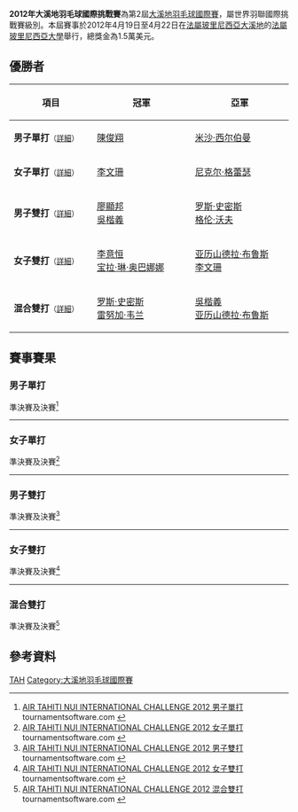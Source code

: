 {{noteTA|G1=Badminton
 |1=zh-cn:塔希提; zh-hk:大溪地; zh-tw:大溪地; zh-sg:大溪地;  
}}
{{infobox badminton event
|name           = 2012年大溪地羽毛球國際挑戰賽
|image          = 
|size           = 
|caption        =
|dates          = 2012年4月19日－4月22日
|number_edition = 第2屆
|level          = 4A
|prize_money    = 1.5萬美元
|location       = {{TAH}}[[大溪地|大溪地]]
|venue          = 法屬玻里尼西亞大學
|previous       = 2011年大溪地羽毛球國際挑戰賽 
|next           = 2013年大溪地羽毛球國際挑戰賽
}}
'''2012年大溪地羽毛球國際挑戰賽'''為第2屆[[大溪地羽毛球國際賽|大溪地羽毛球國際賽]]，屬世界羽聯國際挑戰賽級別。本屆賽事於2012年4月19日至4月22日在[[法屬玻里尼西亞|法屬玻里尼西亞]][[大溪地|大溪地]]的[[法屬玻里尼西亞大學|法屬玻里尼西亞大學]]舉行，總獎金為1.5萬美元。

== 優勝者 ==
{| class=wikitable style="font-size:small"
!width="200"|項目
!width="250"|冠軍
!width="250"|亞軍
|-
|'''男子單打'''<small>（[[#男子單打|詳細]]）</small>
|{{flagicon|MAS}} [[陳俊翔|陳俊翔]]
|{{flagicon|ISR}} [[米沙·西尔伯曼|米沙·西尔伯曼]]
|-
|'''女子單打'''<small>（[[#女子單打|詳細]]）</small>
|{{flagicon|CAN}} [[李文珊_(羽毛球運動員)|李文珊]]
|{{flagicon|CAN}} [[尼克尔·格蕾瑟|尼克尔·格蕾瑟]]
|-
|'''男子雙打'''<small>（[[#男子雙打|詳細]]）</small>
|{{flagicon|CAN}} [[廖顯邦|廖顯邦]]<br/>{{flagicon|CAN}} [[吳楷義|吳楷義]]
|{{flagicon|AUS}} [[罗斯·史密斯|罗斯·史密斯]]<br/>{{flagicon|AUS}} [[格伦·沃夫|格伦·沃夫]]
|-
|'''女子雙打'''<small>（[[#女子雙打|詳細]]）</small>
|{{flagicon|USA}} [[李意恒|李意恒]]<br/>{{flagicon|USA}} [[宝拉·琳·奥巴娜娜|宝拉·琳·奥巴娜娜]]
|{{flagicon|CAN}} [[亚历山德拉·布鲁斯|亚历山德拉·布鲁斯]]<br/>{{flagicon|CAN}} [[李文珊_(羽毛球運動員)|李文珊]]
|-
|'''混合雙打'''<small>（[[#混合雙打|詳細]]）</small>
|{{flagicon|AUS}} [[罗斯·史密斯|罗斯·史密斯]]<br/>{{flagicon|AUS}} [[雷努加·韦兰|雷努加·韦兰]]
|{{flagicon|CAN}} [[吳楷義|吳楷義]]<br/>{{flagicon|CAN}} [[亚历山德拉·布鲁斯|亚历山德拉·布鲁斯]]
|}

== 賽事賽果 ==
=== 男子單打 ===
;準決賽及決賽<ref name="MS">[http://tournamentsoftware.com/sport/draw.aspx?id=211CAE06-E715-4A63-8229-244E2C5C1E0A&draw=34 AIR TAHITI NUI INTERNATIONAL CHALLENGE 2012 男子單打] tournamentsoftware.com {{en}}</ref>
{{4TeamBracket-Tennis3-v2
| team-width=200
| RD1-seed1=
| RD1-team1={{flagicon|USA}} [[比约恩·赛根|比约恩·赛根]]
| RD1-score1-1=16
| RD1-score1-2='''21
| RD1-score1-3=7
| RD1-seed2=5
| RD1-team2='''{{flagicon|ISR}} [[米沙·西尔伯曼|米沙·西尔伯曼]]
| RD1-score2-1='''21
| RD1-score2-2=12
| RD1-score2-3='''21

| RD1-seed3=
| RD1-team3={{flagicon|AUS}} [[Nelson_Oon|Nelson Oon]]
| RD1-score3-1=3
| RD1-score3-2=10
| RD1-score3-3=
| RD1-seed4=6
| RD1-team4='''{{flagicon|MAS}} [[陳俊翔|陳俊翔]]
| RD1-score4-1='''21
| RD1-score4-2='''21
| RD1-score4-3=

| RD2-seed1=5
| RD2-team1={{flagicon|ISR}} [[米沙·西尔伯曼|米沙·西尔伯曼]]
| RD2-score1-1=29
| RD2-score1-2=8
| RD2-score1-3=
| RD2-seed2=6
| RD2-team2='''{{flagicon|MAS}} [[陳俊翔|陳俊翔]]
| RD2-score2-1='''30
| RD2-score2-2='''21
| RD2-score2-3=
}}
----

=== 女子單打 ===
;準決賽及決賽<ref name="WS">[http://tournamentsoftware.com/sport/draw.aspx?id=211CAE06-E715-4A63-8229-244E2C5C1E0A&draw=24 AIR TAHITI NUI INTERNATIONAL CHALLENGE 2012 女子單打] tournamentsoftware.com {{en}}</ref>
{{4TeamBracket-Tennis3-v2
| team-width=200
| RD1-seed1=1
| RD1-team1='''{{flagicon|CAN}} [[李文珊_(羽毛球運動員)|李文珊]]
| RD1-score1-1='''21
| RD1-score1-2='''21
| RD1-score1-3=
| RD1-seed2=3
| RD1-team2={{flagicon|USA}} [[王敏力|王敏力]]
| RD1-score2-1=18
| RD1-score2-2=11
| RD1-score2-3=

| RD1-seed3=4
| RD1-team3={{flagicon|NZL}} [[陳潔英|陳潔英]]
| RD1-score3-1=16
| RD1-score3-2='''21
| RD1-score3-3=19
| RD1-seed4=2
| RD1-team4='''{{flagicon|CAN}} [[尼克尔·格蕾瑟|尼克尔·格蕾瑟]]
| RD1-score4-1='''21
| RD1-score4-2=14
| RD1-score4-3='''21

| RD2-seed1=1
| RD2-team1='''{{flagicon|CAN}} [[李文珊_(羽毛球運動員)|李文珊]]
| RD2-score1-1='''21
| RD2-score1-2='''21
| RD2-score1-3=
| RD2-seed2=2
| RD2-team2={{flagicon|CAN}} [[尼克尔·格蕾瑟|尼克尔·格蕾瑟]]
| RD2-score2-1=8
| RD2-score2-2=13
| RD2-score2-3=
}}
----

=== 男子雙打 ===
;準決賽及決賽<ref name="MD">[http://tournamentsoftware.com/sport/draw.aspx?id=211CAE06-E715-4A63-8229-244E2C5C1E0A&draw=22 AIR TAHITI NUI INTERNATIONAL CHALLENGE 2012 男子雙打] tournamentsoftware.com {{en}}</ref>
{{4TeamBracket-Tennis3-v2
| team-width=200
| RD1-seed1=1
| RD1-team1='''{{flagicon|CAN}} [[廖顯邦|廖顯邦]]<br/> {{flagicon|CAN}} [[吳楷義|吳楷義]]
| RD1-score1-1='''21
| RD1-score1-2=15
| RD1-score1-3='''21
| RD1-seed2=
| RD1-team2={{flagicon|FRA}} [[托马斯·鲁克塞尔|托马斯·鲁克塞尔]]<br/> {{flagicon|FRA}} [[Yoann_Turlan|Yoann Turlan]]
| RD1-score2-1=15
| RD1-score2-2='''21
| RD1-score2-3=11

| RD1-seed3=
| RD1-team3={{flagicon|ENG}} [[Tom_Armstrong|Tom Armstrong]]<br/> {{flagicon|NZL}} [[Tjitte_Weistra|Tjitte Weistra]]
| RD1-score3-1=14
| RD1-score3-2='''21
| RD1-score3-3=11
| RD1-seed4=2
| RD1-team4='''{{flagicon|AUS}} [[罗斯·史密斯|罗斯·史密斯]]<br/> {{flagicon|AUS}} [[格伦·沃夫|格伦·沃夫]]
| RD1-score4-1='''21
| RD1-score4-2=18
| RD1-score4-3='''21

| RD2-seed1=1
| RD2-team1='''{{flagicon|CAN}} [[廖顯邦|廖顯邦]]<br/> {{flagicon|CAN}} [[吳楷義|吳楷義]]
| RD2-score1-1='''23
| RD2-score1-2='''21
| RD2-score1-3=
| RD2-seed2=2
| RD2-team2={{flagicon|AUS}} [[罗斯·史密斯|罗斯·史密斯]]<br/> {{flagicon|AUS}} [[格伦·沃夫|格伦·沃夫]]
| RD2-score2-1=21
| RD2-score2-2=13
| RD2-score2-3=
}}
----

=== 女子雙打 ===
;準決賽及決賽<ref name="WD">[http://tournamentsoftware.com/sport/draw.aspx?id=211CAE06-E715-4A63-8229-244E2C5C1E0A&draw=23 AIR TAHITI NUI INTERNATIONAL CHALLENGE 2012 女子雙打] tournamentsoftware.com {{en}}</ref>
{{4TeamBracket-Tennis3-v2
| team-width=200
| RD1-seed1=1
| RD1-team1='''{{flagicon|CAN}} [[亚历山德拉·布鲁斯|亚历山德拉·布鲁斯]]<br/> {{flagicon|CAN}} [[李文珊_(羽毛球運動員)|李文珊]]
| RD1-score1-1='''21
| RD1-score1-2='''21
| RD1-score1-3=
| RD1-seed2=
| RD1-team2={{flagicon|NZL}} [[Amanda_Brown|Amanda Brown]]<br/> {{flagicon|NZL}} [[Kritteka_Gregory|Kritteka Gregory]]
| RD1-score2-1=12
| RD1-score2-2=14
| RD1-score2-3=

| RD1-seed3=
| RD1-team3={{flagicon|CAN}} [[尼克尔·格蕾瑟|尼克尔·格蕾瑟]]<br/> {{flagicon|CAN}} [[夏尔曼·丽德|夏尔曼·丽德]]
| RD1-score3-1=10
| RD1-score3-2=15
| RD1-score3-3=
| RD1-seed4=2
| RD1-team4='''{{flagicon|USA}} [[李意恒|李意恒]]<br/> {{flagicon|USA}} [[宝拉·琳·奥巴娜娜|宝拉·琳·奥巴娜娜]]
| RD1-score4-1='''21
| RD1-score4-2='''21
| RD1-score4-3=

| RD2-seed1=1
| RD2-team1={{flagicon|CAN}} [[亚历山德拉·布鲁斯|亚历山德拉·布鲁斯]]<br/> {{flagicon|CAN}} [[李文珊_(羽毛球運動員)|李文珊]]
| RD2-score1-1=13
| RD2-score1-2=12
| RD2-score1-3=
| RD2-seed2=2
| RD2-team2='''{{flagicon|USA}} [[李意恒|李意恒]]<br/> {{flagicon|USA}} [[宝拉·琳·奥巴娜娜|宝拉·琳·奥巴娜娜]]
| RD2-score2-1='''21
| RD2-score2-2='''21
| RD2-score2-3=
}}
----

=== 混合雙打 ===
;準決賽及決賽<ref name="XD">[http://tournamentsoftware.com/sport/draw.aspx?id=211CAE06-E715-4A63-8229-244E2C5C1E0A&draw=21 AIR TAHITI NUI INTERNATIONAL CHALLENGE 2012 混合雙打] tournamentsoftware.com {{en}}</ref>
{{4TeamBracket-Tennis3-v2
| team-width=200
| RD1-seed1=1
| RD1-team1={{flagicon|AUS}} [[格伦·沃夫|格伦·沃夫]]<br/> {{flagicon|AUS}} [[周玉蓮|周玉蓮]]
| RD1-score1-1=13
| RD1-score1-2=18
| RD1-score1-3=
| RD1-seed2=
| RD1-team2='''{{flagicon|AUS}} [[罗斯·史密斯|罗斯·史密斯]]<br/> {{flagicon|AUS}} [[雷努加·韦兰|雷努加·韦兰]]
| RD1-score2-1='''21
| RD1-score2-2='''21
| RD1-score2-3=

| RD1-seed3=3/4
| RD1-team3='''{{flagicon|CAN}} [[吳楷義|吳楷義]]<br/> {{flagicon|CAN}} [[亚历山德拉·布鲁斯|亚历山德拉·布鲁斯]]
| RD1-score3-1='''21
| RD1-score3-2='''21
| RD1-score3-3=
| RD1-seed4=2
| RD1-team4={{flagicon|PER}} [[罗德里戈·帕切科·卡里略|罗德里戈·帕切科·卡里略]]<br/> {{flagicon|PER}} [[克劳迪亚·里韦罗·莫登斯|克劳迪亚·里韦罗·莫登斯]]
| RD1-score4-1=16
| RD1-score4-2=11
| RD1-score4-3=

| RD2-seed1=
| RD2-team1='''{{flagicon|AUS}} [[罗斯·史密斯|罗斯·史密斯]]<br/> {{flagicon|AUS}} [[雷努加·韦兰|雷努加·韦兰]]
| RD2-score1-1='''23
| RD2-score1-2='''21
| RD2-score1-3=
| RD2-seed2=3/4
| RD2-team2={{flagicon|CAN}} [[吳楷義|吳楷義]]<br/> {{flagicon|CAN}} [[亚历山德拉·布鲁斯|亚历山德拉·布鲁斯]]
| RD2-score2-1=21
| RD2-score2-2=14
| RD2-score2-3=
}}

== 參考資料 ==
{{Reflist}}

[[Category:2012年世界羽聯國際挑戰賽|TAH]]
[[Category:大溪地羽毛球國際賽|Category:大溪地羽毛球國際賽]]